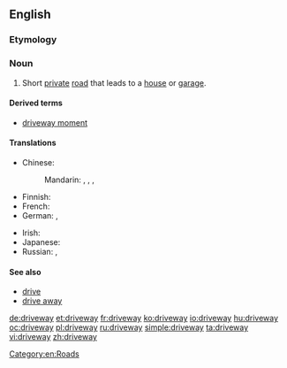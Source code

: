 ==English==

===Etymology===
{{compound|drive|way}}

===Noun===
{{wikipedia}}
{{en-noun}}

# {{context|US}} Short [[private]] [[road]] that leads to a [[house]] or [[garage]].

====Derived terms====
*[[driveway moment]]

====Translations====
{{trans-top|short private road that leads to a house or garage}}
* Chinese:
*: Mandarin: {{t|cmn|車道|sc=Hani}}, {{t|cmn|车道|tr=chēdào|sc=Hani}}, {{t|cmn|專用支路|sc=Hani}}, {{t|cmn|专用支路|tr=zhuānyòngzhīlù|sc=Hani}}
* Finnish: {{t-|fi|ajotie}}
* French: {{t+|fr|allée}}
* German: {{t+|de|Auffahrt|f}}, {{t-|de|Zufahrt|f}}
{{trans-mid}}
* Irish: {{t-|ga|cabhsán|m}}
* Japanese: {{t-|ja|私道|tr=しどう, shidō|sc=Jpan}}
* Russian: {{t-|ru|подъездная дорожка|f|tr=pod”jezdnája doróžka|sc=Cyrl}}, {{t+|ru|проезд|m|tr=projézd|sc=Cyrl}}
{{trans-bottom}}

====See also====
* [[drive]] {{qualifier|British}}
* [[drive away]]

[[Category:en:Roads]]

[[de:driveway]]
[[et:driveway]]
[[fr:driveway]]
[[ko:driveway]]
[[io:driveway]]
[[hu:driveway]]
[[oc:driveway]]
[[pl:driveway]]
[[ru:driveway]]
[[simple:driveway]]
[[ta:driveway]]
[[vi:driveway]]
[[zh:driveway]]